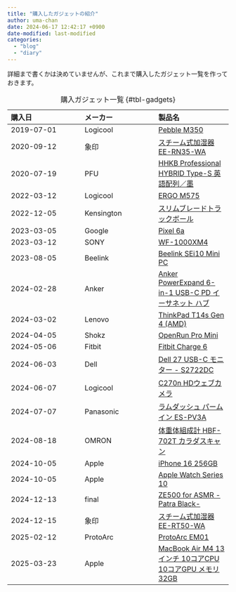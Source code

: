 ```yaml
---
title: "購入したガジェットの紹介"
author: uma-chan
date: 2024-06-17 12:42:17 +0900
date-modified: last-modified
categories:
  - "blog"
  - "diary"
---
```


詳細まで書くかは決めていませんが、これまで購入したガジェット一覧を作っておきます。


:購入ガジェット一覧 {#tbl-gadgets}

| 購入日     | メーカー   | 製品名                                                                                                                                        |
| :---       | :---       | :---                                                                                                                                          |
| 2019-07-01 | Logicool   | [Pebble M350](https://www.yodobashi.com/product/100000001004464218/)                                                                          |
| 2020-09-12 | 象印       | [スチーム式加湿器 EE-RN35-WA](https://www.amazon.co.jp/dp/B07G9RKNJP)                                                                         |
| 2020-07-19 | PFU        | [HHKB Professional HYBRID Type-S 英語配列／墨](https://www.pfu.ricoh.com/direct/hhkb/detail_pd-kb800bs.html)                                  |
| 2022-03-12 | Logicool   | [ERGO M575](https://www.logicool.co.jp/ja-jp/products/mice/m575-ergo-wireless-trackball.910-005876.html)                                      |
| 2022-12-05 | Kensington | [スリムブレードトラックボール](https://www.kensington.com/ja-jp/p/製品/コントロール/トラックボール/スリムブレードトラックボール/)             |
| 2023-03-05 | Google     | [Pixel 6a](https://www.amazon.co.jp/dp/B0CJ39LD8D)                                                                                            |
| 2023-03-12 | SONY       | [WF-1000XM4](https://www.sony.jp/headphone/products/WF-1000XM4/)                                                                              |
| 2023-08-05 | Beelink    | [Beelink SEi10 Mini PC](https://www.amazon.co.jp/dp/B0CB4FFVYY)                                                                               |
| 2024-02-28 | Anker      | [Anker PowerExpand 6-in-1 USB-C PD イーサネット ハブ](https://www.ankerjapan.com/products/a8365)                                              |
| 2024-03-02 | Lenovo     | [ThinkPad T14s Gen 4 (AMD)](https://www.lenovo.com/jp/ja/p/laptops/thinkpad/thinkpad-t-series/thinkpad-t14s-gen-4-(14-inch-amd)/len101t0080)  |
| 2024-04-05 | Shokz      | [OpenRun Pro Mini](https://jp.shokz.com/products/openrun-pro)                                                                                 |
| 2024-05-06 | Fitbit     | [Fitbit Charge 6](https://www.fitbit.com/global/jp/products/trackers/charge6)                                                                 |
| 2024-06-03 | Dell       | [Dell 27 USB-C モニター - S2722DC](https://www.dell.com/ja-jp/shop/dell-27-usb-c-モニター-s2722dc/apd/210-bcde/モニター-モニターアクセサリー) |
| 2024-06-07 | Logicool   | [C270n HDウェブカメラ](https://www.logicool.co.jp/ja-jp/products/webcams/hd-webcam-c270n.960-001265.html)                                     |
| 2024-07-07 | Panasonic  | [ラムダッシュ パームイン ES-PV3A](https://panasonic.jp/shaver/products/ES-PV3A.html)                                                          |
| 2024-08-18 | OMRON      | [体重体組成計 HBF-702T カラダスキャン](https://www.healthcare.omron.co.jp/product/hbf/hbf-702t.html)                                          |
| 2024-10-05 | Apple      | [iPhone 16 256GB](https://www.yodobashi.com/product/100000001008724159/)                                                                      |
| 2024-10-05 | Apple      | [Apple Watch Series 10](https://www.yodobashi.com/product/100000001008724031/)                                                                |
| 2024-12-13 | final      | [ZE500 for ASMR -Patra Black-](https://final-inc.com/products/ze500-patra)                                                                    |
| 2024-12-15 | 象印       | [スチーム式加湿器 EE-RT50-WA](https://www.yodobashi.com/product/100000001008633000/)                                                          |
| 2025-02-12 | ProtoArc   | [ProtoArc EM01](https://www.amazon.co.jp/dp/B0D3QJDBHW)                                                                                       |
| 2025-03-23 | Apple      | [MacBook Air M4 13インチ 10コアCPU 10コアGPU メモリ32GB](https://www.yodobashi.com/product/100000001008981683/)                               |
